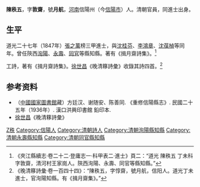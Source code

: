 '''陳秩五'''，字'''敦齋'''，號'''月航'''，[[河南|河南]]信陽州（今[[信陽市|信陽市]]）人。清朝官員，同進士出身。

== 生平 ==
道光二十七年（1847年）[[張之萬|張之萬]]榜三甲進士，與[[沈桂芬|沈桂芬]]、[[李鴻章|李鴻章]]、[[沈葆楨|沈葆楨]]等同年。曾任陝西[[洵陽|洵陽]]、[[永壽|永壽]]、[[同官|同官]]等縣知縣。著有《揖月齋詩集》。<ref>《夾江縣續志·卷二十二·登庸志一·科甲表二·進士》頁二：“道光 陳秩五 丁未科 字敦齋，清河村王家崗人。陝西洵陽、永壽、同官等縣知縣。”</ref>

工詩，著有《揖月齋詩集》。[[徐世昌|徐世昌]]《晚清簃詩彙》收錄其詩四首。<ref>《晚清簃詩彙·卷一百四十四》：“陳秩五，字惇齋，號月航，信阳人。道光丁未進士，官洵陽知縣。有《揖月齋集》。”</ref>

== 参考资料 ==
{{reflist}}
*（[[中國國家圖書館|中國國家圖書館]]藏）方廷汉、谢随安、陈善同. 《重修信陽縣志》. 民國二十五年（1936年）. 漢口洪興印書館 鉛印本.
* [[徐世昌|徐世昌]]《晚清簃詩彙》

{{道光二十七年丁未科殿試金榜}}

{{Authority control}}

{{DEFAULTSORT:Chen陳}}
[[Category:陳姓|Z秩]]
[[Category:信陽人|Category:信陽人]]
[[Category:清朝詩人|Category:清朝詩人]]
[[Category:清朝洵陽縣知縣|Category:清朝洵陽縣知縣]]
[[Category:清朝永壽縣知縣|Category:清朝永壽縣知縣]]
[[Category:清朝同官縣知縣|Category:清朝同官縣知縣]]


{{清朝人物小作品}}